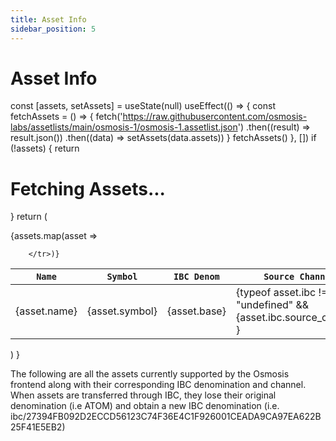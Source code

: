 ```yaml
---
title: Asset Info
sidebar_position: 5
---
```

# Asset Info


  const [assets, setAssets] = useState(null)
  useEffect(() => {
    const fetchAssets = () => {
      fetch('https://raw.githubusercontent.com/osmosis-labs/assetlists/main/osmosis-1/osmosis-1.assetlist.json')
        .then((result) => result.json())
        .then((data) => setAssets(data.assets))
    }
    fetchAssets()
  }, [])
  if (!assets) {
    return <h1>Fetching Assets...</h1>
  }
return  (
<table>
  <thead>
    <tr>
      <th>
        <code>Name</code>
      </th>
       <th>
        <code>Symbol</code>
      </th>
      <th>
        <code>IBC Denom</code>
      </th>
    <th>
        <code>Source Channel</code>
      </th>
      <th>
        <code>Destination Channel</code>
      </th>
    </tr>
  </thead>
  <tbody>
      {assets.map(asset => <tr key={asset.symbol}>
        <td>{asset.name}</td>
        <td>{asset.symbol}</td>
        <td>{asset.base}</td>
                <td>
        {typeof asset.ibc != "undefined" &&
          <div> {asset.ibc.source_channel}</div>
        }
        </td>
        <td>
        {typeof asset.ibc != "undefined" &&
          <div> {asset.ibc.dst_channel}</div>
        }
        </td>
      
        </tr>)}
  </tbody>
</table>
)
}




The following are all the assets currently supported by the Osmosis frontend along with their corresponding IBC denomination and channel. When assets are transferred through IBC, they lose their original denomination (i.e ATOM) and obtain a new IBC denomination (i.e. ibc/27394FB092D2ECCD56123C74F36E4C1F926001CEADA9CA97EA622B25F41E5EB2)
<AssetData/>

